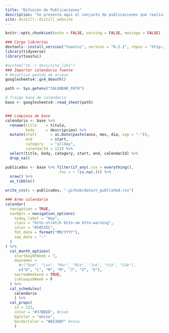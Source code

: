 ```yaml
---
title: "Difusión de Publicaciones"
description: "Se presenta aquí el conjunto de publicaciones que realiza la Dirección Nacional de Mercados y Estadística de la Subsecretaría de Desarrollo Estratégico del [Ministerio de Turismo y Deportes](http://turismo.gob.ar/ 'MINTURDEP')."
site: distill::distill_website
---
```


```r
knitr::opts_chunk$set(echo = FALSE, warning = FALSE, message = FALSE)
```

```r
### Cargo librerías
devtools::install_version("toastui", version = "0.2.1", repos = "http://cran.us.r-project.org", quiet = T)
library(tidyverse)
library(toastui)
```


```r

#system("rm -r docs/site_libs")
### Importar calendario fuente
# Desactivo pedido de acceso
googlesheets4::gs4_deauth()

path <- Sys.getenv("CALENDAR_PATH")

# Traigo base de calendario
base <- googlesheets4::read_sheet(path)


### Limpieza de base
calendario <- base %>% 
  rename(title    = titulo, 
         body     = descripcion) %>% 
  mutate(start      = as.Date(paste(anio, mes, dia, sep = "-")),
         end        = start,
         category   = "allday",
         calendarId = 123) %>% 
  select(title, body, category, start, end, calendarId) %>% 
  drop_na()

```


```r
publicados <- base %>% filter(if_any(.cos = everything(), 
                       .fns = ~ !is.na(.))) %>% 
  nrow() %>% 
  as_tibble()

write_csv(x = publicados, ".github/data/n_published.csv")

```



```r
### Armo calendario
calendar(
  navigation = TRUE,
  navOpts = navigation_options(
    today_label = "Hoy",
    class = "bttn-stretch bttn-sm bttn-warning",
    color = "#50535C", 
    fmt_date = format("MM/YYYY"),
    sep_date = "-"
  )
) %>%
  cal_month_options(
    startDayOfWeek = 7,
    daynames = 
      #c("Dom", "Lun", "Mar", "Mie", "Jue", "Vie", "Sab"),
      c("D", "L", "M", "M", "J", "V", "S"),
    narrowWeekend = TRUE,
    isAlways6Week = F
  ) %>%
  cal_schedules(
    calendario
    ) %>% 
  cal_props(
    id = 123,
    color = "#37BBED", #cian
    bgColor = "white",
    borderColor = "#EE3D8F" #rosa
    )
      

```


